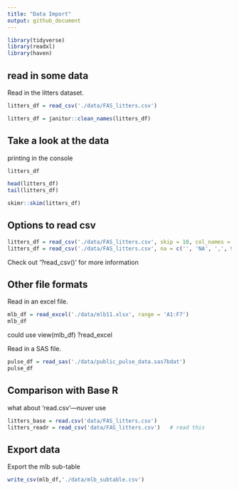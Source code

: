 ```yaml
---
title: "Data Import"
output: github_document
---
```


```r
library(tidyverse)
library(readxl)
library(haven)
```

## read in some data

Read in the litters dataset.

```r
litters_df = read_csv('./data/FAS_litters.csv')

litters_df = janitor::clean_names(litters_df)
```

## Take a look at the data

printing in the console

```r
litters_df 
```

```r
head(litters_df)
tail(litters_df)
```

```r
skimr::skim(litters_df)
```




## Options to read csv
```r
litters_df = read_csv('./data/FAS_litters.csv', skip = 10, col_names = FALSE)
litters_df = read_csv('./data/FAS_litters.csv', na = c('', 'NA', ',', 999))
```


Check out '?read_csv()' for more information



## Other file formats

Read in an excel file.

```r
mlb_df = read_excel('./data/mlb11.xlsx', range = 'A1:F7')
mlb_df
```

could use view(mlb_df) ?read_excel



Read in a SAS file.
```r
pulse_df = read_sas('./data/public_pulse_data.sas7bdat')
pulse_df
```



## Comparison with Base R

what about 'read.csv'---nuver use

```r
litters_base = read.csv('data/FAS_litters.csv')
litters_readr = read_csv('data/FAS_litters.csv')   # read this
```



## Export data

Export the mlb sub-table

```r
write_csv(mlb_df,'./data/mlb_subtable.csv')
```

